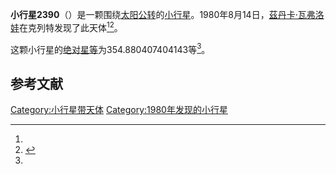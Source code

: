 {{Infobox planet
| bgcolour = #FFFFC0
| name = 2390 Nezarka
| symbol = 
| image = 
| caption = 
| discovery = yes
| discovery_ref = 
| discoverer = [[茲丹卡·瓦弗洛娃|茲丹卡·瓦弗洛娃]]
| discovery_site = [[克列特|克列特]] 
| discovered = 1980年8月14日
| designations = yes
| mp_name = 
| named_after = 
| alt_names = 1980 PA1/ 1942 RS / A904 RC
| mp_category = [[主带小行星|主带小行星]]
| orbit_ref = <ref name="a">[http://ssd.jpl.nasa.gov/sbdb.cgi?sstr=2390 2390 Nezarka] {{Wayback|url=http://ssd.jpl.nasa.gov/sbdb.cgi?sstr=2390 |date=20200820021124 }}，小行星數據庫瀏覽器（JPL Small-Body Database Browser）－[[美国国家航空航天局|美国国家航空航天局]]喷气推进实验室</ref>
| epoch = 2456400.5 (2013年4月18日更新)
| aphelion = {{convert|3.002284468951578|AU|km|3|abbr=on|lk=out}}
| perihelion = {{convert|2.237021268383244|AU|km|3|abbr=on}}
| semimajor = {{convert|2.619652868667411|AU|km|3|abbr=on}}
| eccentricity = 0.146061948
| period = 1548.688405 [[日|日]]<br />4.24[[儒略年|儒略年]]
| avg_speed = 
| inclination = 10.34312852095193
| asc_node = 325.9116599186852
| mean_anomaly = 
| arg_peri = 354.880407404143
| satellites = 
| physical_characteristics = yes
| dimensions = 
| mass = 
| density = 
| surface_grav = 
| escape_velocity = 
| sidereal_day = 
| axial_tilt = 
| pole_ecliptic_lat = 
| pole_ecliptic_lon = 
| albedo = 
| temperatures= 
| temp_name1 = 
| mean_temp_1 = 
| max_temp_1 = 
| temp_name2 = 
| max_temp_2 = 
| spectral_type = 
| abs_magnitude = 354.880407404143
}}

'''小行星2390'''（{{lang-en|2390 Nezarka}}）是一颗围绕[[太阳|太阳]][[公转|公转]]的[[小行星|小行星]]。1980年8月14日，[[茲丹卡·瓦弗洛娃|茲丹卡·瓦弗洛娃]]在克列特发现了此天体<ref name="a" /><ref>{{cite news|title=小行星列表|url=http://cfa-www.harvard.edu/iau/lists/NumberedMPs.txt|accessdate=2013-07-08|newspaper=哈佛大学|archive-date=2008-05-17|archive-url=https://web.archive.org/web/20080517010638/http://cfa-www.harvard.edu/iau/lists/NumberedMPs.txt|dead-url=no}}</ref>。

这颗小行星的[[绝对星等|绝对星等]]为354.880407404143等<ref name="a" />。

==参考文献==
{{reflist}}
{{Minor Planet Number|[[小行星2389|小行星2389]]|[[小行星2391|小行星2391]]}}

{{小天体}}

[[Category:小行星带天体|Category:小行星带天体]]
[[Category:1980年发现的小行星|Category:1980年发现的小行星]]

{{asteroid-stub}}